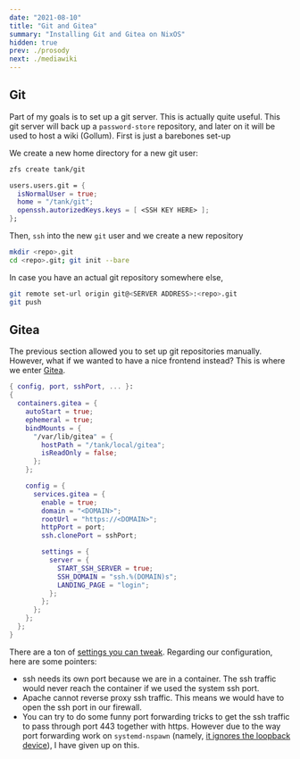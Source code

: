 ```yaml
---
date: "2021-08-10"
title: "Git and Gitea"
summary: "Installing Git and Gitea on NixOS"
hidden: true
prev: ./prosody
next: ./mediawiki
---
```


## Git

Part of my goals is to set up a git server. This is actually quite useful.
This git server will back up a `password-store` repository, and later on it will
be used to host a wiki (Gollum). First is just a barebones set-up

We create a new home directory for a new git user:

```bash root
zfs create tank/git
```

```nix path=/etc/nixos/configuration.nix
users.users.git = {
  isNormalUser = true;
  home = "/tank/git";
  openssh.autorizedKeys.keys = [ <SSH KEY HERE> ];
};
```

Then, `ssh` into the new `git` user and we create a new repository

```bash user
mkdir <repo>.git
cd <repo>.git; git init --bare
```

In case you have an actual git repository somewhere else,

```bash user
git remote set-url origin git@<SERVER ADDRESS>:<repo>.git
git push
```

## Gitea

The previous section allowed you to set up git repositories manually. However,
what if we wanted to have a nice frontend instead? This is where we enter
[Gitea](https://gitea.com/).

```nix path=/etc/nixos/containers/gitea/default.nix
{ config, port, sshPort, ... }:
{
  containers.gitea = {
    autoStart = true;
    ephemeral = true;
    bindMounts = {
      "/var/lib/gitea" = {
        hostPath = "/tank/local/gitea";
        isReadOnly = false;
      };
    };

    config = {
      services.gitea = {
        enable = true;
        domain = "<DOMAIN>";
        rootUrl = "https://<DOMAIN>";
        httpPort = port;
        ssh.clonePort = sshPort;

        settings = {
          server = {
            START_SSH_SERVER = true;
            SSH_DOMAIN = "ssh.%(DOMAIN)s";
            LANDING_PAGE = "login";
          };
        };
      };
    };
  };
}
```

There are a ton of [settings you can
tweak](https://docs.gitea.io/en-us/config-cheat-sheet/#repository-repository).
Regarding our configuration, here are some pointers:

- ssh needs its own port because we are in a container. The ssh traffic would
  never reach the container if we used the system ssh port.
- Apache cannot reverse proxy ssh traffic. This means we would have to open the
  ssh port in our firewall.
- You can try to do some funny port forwarding tricks to get the ssh traffic to
  pass through port 443 together with https. However due to the way port
  forwarding work on `systemd-nspawn` (namely, [it ignores the loopback
  device](https://github.com/systemd/systemd/issues/6106)), I have given up on
  this.
